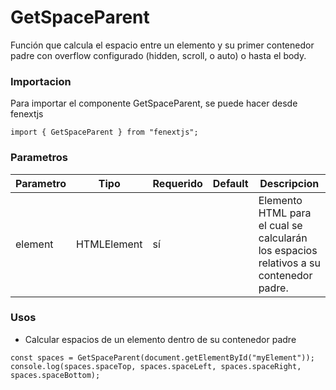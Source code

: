 # GetSpaceParent

Función que calcula el espacio entre un elemento y su primer contenedor padre con overflow configurado (hidden, scroll, o auto) o hasta el body.

### Importacion

Para importar el componente GetSpaceParent, se puede hacer desde fenextjs

```tsx copy
import { GetSpaceParent } from "fenextjs";
```

### Parametros

| Parametro | Tipo | Requerido | Default | Descripcion |
| --------- | ---- | --------- | ------- | ----------- |
| element | HTMLElement | sí |  | Elemento HTML para el cual se calcularán los espacios relativos a su contenedor padre. |
### Usos

- Calcular espacios de un elemento dentro de su contenedor padre

```tsx copy
const spaces = GetSpaceParent(document.getElementById("myElement"));
console.log(spaces.spaceTop, spaces.spaceLeft, spaces.spaceRight, spaces.spaceBottom);
```

